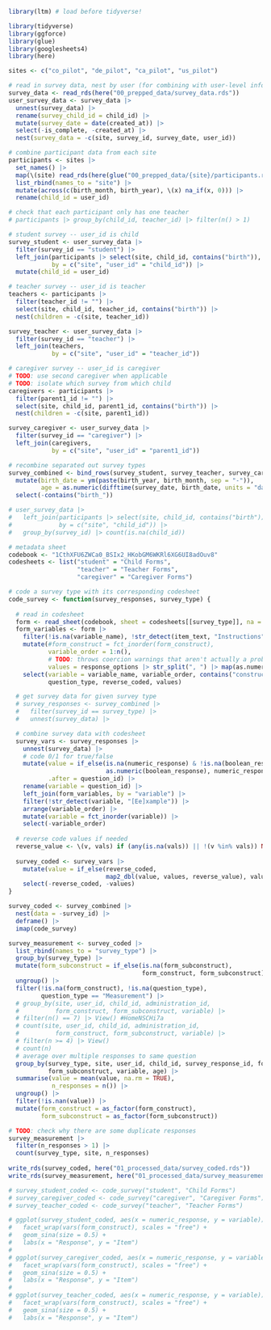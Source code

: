 ```r
library(ltm) # load before tidyverse!

library(tidyverse)
library(ggforce)
library(glue)
library(googlesheets4)
library(here)
```

```r
sites <- c("co_pilot", "de_pilot", "ca_pilot", "us_pilot")

# read in survey data, nest by user (for combining with user-level info)
survey_data <- read_rds(here("00_prepped_data/survey_data.rds"))
user_survey_data <- survey_data |>
  unnest(survey_data) |>
  rename(survey_child_id = child_id) |>
  mutate(survey_date = date(created_at)) |>
  select(-is_complete, -created_at) |>
  nest(survey_data = -c(site, survey_id, survey_date, user_id))

# combine participant data from each site
participants <- sites |>
  set_names() |>
  map(\(site) read_rds(here(glue("00_prepped_data/{site}/participants.rds")))) |>
  list_rbind(names_to = "site") |>
  mutate(across(c(birth_month, birth_year), \(x) na_if(x, 0))) |>
  rename(child_id = user_id)

# check that each participant only has one teacher
# participants |> group_by(child_id, teacher_id) |> filter(n() > 1)

# student survey -- user_id is child
survey_student <- user_survey_data |>
  filter(survey_id == "student") |>
  left_join(participants |> select(site, child_id, contains("birth")),
            by = c("site", "user_id" = "child_id")) |>
  mutate(child_id = user_id)

# teacher survey -- user_id is teacher
teachers <- participants |>
  filter(teacher_id != "") |>
  select(site, child_id, teacher_id, contains("birth")) |>
  nest(children = -c(site, teacher_id))

survey_teacher <- user_survey_data |>
  filter(survey_id == "teacher") |>
  left_join(teachers,
            by = c("site", "user_id" = "teacher_id"))

# caregiver survey -- user_id is caregiver
# TODO: use second caregiver when applicable
# TODO: isolate which survey from which child
caregivers <- participants |>
  filter(parent1_id != "") |>
  select(site, child_id, parent1_id, contains("birth")) |>
  nest(children = -c(site, parent1_id))

survey_caregiver <- user_survey_data |>
  filter(survey_id == "caregiver") |>
  left_join(caregivers,
            by = c("site", "user_id" = "parent1_id"))

# recombine separated out survey types
survey_combined <- bind_rows(survey_student, survey_teacher, survey_caregiver) |>
  mutate(birth_date = ym(paste(birth_year, birth_month, sep = "-")),
         age = as.numeric(difftime(survey_date, birth_date, units = "days")) / 365.25) |>
  select(-contains("birth_"))

# user_survey_data |>
#   left_join(participants |> select(site, child_id, contains("birth")),
#             by = c("site", "child_id")) |>
#   group_by(survey_id) |> count(is.na(child_id))
```

```r
# metadata sheet
codebook <- "1CthXFU6ZWCa0_BSIx2_HKobGM6WKRl6XG6UI8adOuv8"
codesheets <- list("student" = "Child Forms",
                   "teacher" = "Teacher Forms",
                   "caregiver" = "Caregiver Forms")

# code a survey type with its corresponding codesheet
code_survey <- function(survey_responses, survey_type) {
  
  # read in codesheet
  form <- read_sheet(codebook, sheet = codesheets[[survey_type]], na = c("", "NA"))
  form_variables <- form |>
    filter(!is.na(variable_name), !str_detect(item_text, "Instructions")) |>
    mutate(#form_construct = fct_inorder(form_construct),
           variable_order = 1:n(),
           # TODO: throws coercion warnings that aren't actually a problem
           values = response_options |> str_split(", ") |> map(as.numeric)) |>
    select(variable = variable_name, variable_order, contains("construct"),
           question_type, reverse_coded, values)

  # get survey data for given survey type
  # survey_responses <- survey_combined |>
  #   filter(survey_id == survey_type) |>
  #   unnest(survey_data) |>

  # combine survey data with codesheet
  survey_vars <- survey_responses |>
    unnest(survey_data) |>
    # code 0/1 for true/false
    mutate(value = if_else(is.na(numeric_response) & !is.na(boolean_response),
                           as.numeric(boolean_response), numeric_response),
           .after = question_id) |>
    rename(variable = question_id) |>
    left_join(form_variables, by = "variable") |>
    filter(!str_detect(variable, "[Ee]xample")) |>
    arrange(variable_order) |>
    mutate(variable = fct_inorder(variable)) |>
    select(-variable_order)
  
  # reverse code values if needed
  reverse_value <- \(v, vals) if (any(is.na(vals)) || !(v %in% vals)) NA else rev(vals)[which(vals == v)]
  
  survey_coded <- survey_vars |>
    mutate(value = if_else(reverse_coded,
                           map2_dbl(value, values, reverse_value), value)) |>
    select(-reverse_coded, -values)
}

survey_coded <- survey_combined |>
  nest(data = -survey_id) |>
  deframe() |>
  imap(code_survey)

survey_measurement <- survey_coded |>
  list_rbind(names_to = "survey_type") |>
  group_by(survey_type) |>
  mutate(form_subconstruct = if_else(is.na(form_subconstruct),
                                     form_construct, form_subconstruct)) |>
  ungroup() |>
  filter(!is.na(form_construct), !is.na(question_type),
         question_type == "Measurement") |>
  # group_by(site, user_id, child_id, administration_id,
  #          form_construct, form_subconstruct, variable) |>
  # filter(n() == 7) |> View() #HomeNSCHi7a
  # count(site, user_id, child_id, administration_id,
  #          form_construct, form_subconstruct, variable) |>
  # filter(n >= 4) |> View()
  # count(n)
  # average over multiple responses to same question
  group_by(survey_type, site, user_id, child_id, survey_response_id, form_construct,
           form_subconstruct, variable, age) |>
  summarise(value = mean(value, na.rm = TRUE),
            n_responses = n()) |>
  ungroup() |>
  filter(!is.nan(value)) |>
  mutate(form_construct = as_factor(form_construct),
         form_subconstruct = as_factor(form_subconstruct))

# TODO: check why there are some duplicate responses
survey_measurement |>
  filter(n_responses > 1) |>
  count(survey_type, site, n_responses)
  
write_rds(survey_coded, here("01_processed_data/survey_coded.rds"))
write_rds(survey_measurement, here("01_processed_data/survey_measurement.rds"))

# survey_student_coded <- code_survey("student", "Child Forms")
# survey_caregiver_coded <- code_survey("caregiver", "Caregiver Forms")
# survey_teacher_coded <- code_survey("teacher", "Teacher Forms")
```

```r
# ggplot(survey_student_coded, aes(x = numeric_response, y = variable)) +
#   facet_wrap(vars(form_construct), scales = "free") +
#   geom_sina(size = 0.5) +
#   labs(x = "Response", y = "Item")
# 
# ggplot(survey_caregiver_coded, aes(x = numeric_response, y = variable)) +
#   facet_wrap(vars(form_construct), scales = "free") +
#   geom_sina(size = 0.5) +
#   labs(x = "Response", y = "Item")
# 
# ggplot(survey_teacher_coded, aes(x = numeric_response, y = variable)) +
#   facet_wrap(vars(form_construct), scales = "free") +
#   geom_sina(size = 0.5) +
#   labs(x = "Response", y = "Item")
```
